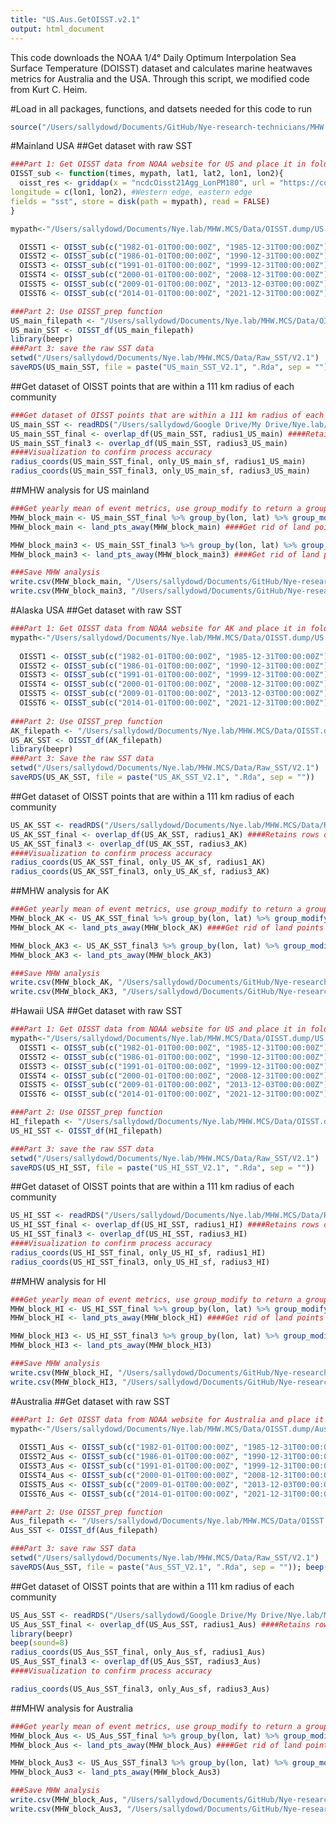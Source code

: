 ```yaml
---
title: "US.Aus.GetOISST.v2.1"
output: html_document
---
```


This code downloads the NOAA 1/4° Daily Optimum Interpolation Sea Surface Temperature (DOISST) dataset and calculates marine heatwaves metrics for Australia and the USA. Through this script, we modified code from Kurt C. Heim. 

#Load in all packages, functions, and datsets needed for this code to run
```r
source("/Users/sallydowd/Documents/GitHub/Nye-research-technicians/MHW.MCS/Code/ToLoad.R")
```

#Mainland USA
##Get dataset with raw SST 
```r
###Part 1: Get OISST data from NOAA website for US and place it in folder 
OISST_sub <- function(times, mypath, lat1, lat2, lon1, lon2){
  oisst_res <- griddap(x = "ncdcOisst21Agg_LonPM180", url = "https://coastwatch.pfeg.noaa.gov/erddap/", time = times, latitude = c(lat1, lat2), #Southern edge, northern edge
longitude = c(lon1, lon2), #Western edge, eastern edge
fields = "sst", store = disk(path = mypath), read = FALSE) 
}

mypath<-"/Users/sallydowd/Documents/Nye.lab/MHW.MCS/Data/OISST.dump/US.mainland/V2.1"

  OISST1 <- OISST_sub(c("1982-01-01T00:00:00Z", "1985-12-31T00:00:00Z"),mypath, 21, 53, -132, -60)
  OISST2 <- OISST_sub(c("1986-01-01T00:00:00Z", "1990-12-31T00:00:00Z"),mypath, 21, 53, -132, -60)
  OISST3 <- OISST_sub(c("1991-01-01T00:00:00Z", "1999-12-31T00:00:00Z"),mypath, 21, 53, -132, -60)
  OISST4 <- OISST_sub(c("2000-01-01T00:00:00Z", "2008-12-31T00:00:00Z"),mypath, 21, 53, -132, -60)
  OISST5 <- OISST_sub(c("2009-01-01T00:00:00Z", "2013-12-03T00:00:00Z"),mypath, 21, 53, -132, -60)
  OISST6 <- OISST_sub(c("2014-01-01T00:00:00Z", "2021-12-31T00:00:00Z"),mypath, 21, 53, -132, -60)

###Part 2: Use OISST_prep function 
US_main_filepath <- "/Users/sallydowd/Documents/Nye.lab/MHW.MCS/Data/OISST.dump/US.mainland/V2.1"
US_main_SST <- OISST_df(US_main_filepath)
library(beepr)
###Part 3: save the raw SST data 
setwd("/Users/sallydowd/Documents/Nye.lab/MHW.MCS/Data/Raw_SST/V2.1")
saveRDS(US_main_SST, file = paste("US_main_SST_V2.1", ".Rda", sep = ""))
```

##Get dataset of OISST points that are within a 111 km radius of each community   
```r
###Get dataset of OISST points that are within a 111 km radius of each community in US
US_main_SST <- readRDS("/Users/sallydowd/Google Drive/My Drive/Nye.lab/MHW.MCS/Data/Raw_SST/V2.1/US_main_SST_V2.1.Rda") 
US_main_SST_final <- overlap_df(US_main_SST, radius1_US_main) ####Retains rows only with lat_lon within radius1
US_main_SST_final3 <- overlap_df(US_main_SST, radius3_US_main)
####Visualization to confirm process accuracy
radius_coords(US_main_SST_final, only_US_main_sf, radius1_US_main)
radius_coords(US_main_SST_final3, only_US_main_sf, radius3_US_main)
```

##MHW analysis for US mainland
```r
###Get yearly mean of event metrics, use group_modify to return a group tibble 
MHW_block_main <- US_main_SST_final %>% group_by(lon, lat) %>% group_modify(~block_only(.x))
MHW_block_main <- land_pts_away(MHW_block_main) ####Get rid of land points

MHW_block_main3 <- US_main_SST_final3 %>% group_by(lon, lat) %>% group_modify(~block_only(.x))
MHW_block_main3 <- land_pts_away(MHW_block_main3) ####Get rid of land points

###Save MHW analysis 
write.csv(MHW_block_main, "/Users/sallydowd/Documents/GitHub/Nye-research-technicians/MHW.MCS/Data/MHW.block.main.V2.1.csv")
write.csv(MHW_block_main3, "/Users/sallydowd/Documents/GitHub/Nye-research-technicians/MHW.MCS/Data/MHW.block.main3.V2.1.csv"); beep(sound= 8)
```

#Alaska USA
##Get dataset with raw SST 
```r
###Part 1: Get OISST data from NOAA website for AK and place it in folder 
mypath<-"/Users/sallydowd/Documents/Nye.lab/MHW.MCS/Data/OISST.dump/US.AK/V2.1"
  
  OISST1 <- OISST_sub(c("1982-01-01T00:00:00Z", "1985-12-31T00:00:00Z"),mypath, 48, 75, -179.875, -120)
  OISST2 <- OISST_sub(c("1986-01-01T00:00:00Z", "1990-12-31T00:00:00Z"),mypath, 48, 75, -179.875, -120)
  OISST3 <- OISST_sub(c("1991-01-01T00:00:00Z", "1999-12-31T00:00:00Z"),mypath, 48, 75, -179.875, -120)
  OISST4 <- OISST_sub(c("2000-01-01T00:00:00Z", "2008-12-31T00:00:00Z"),mypath, 48, 75, -179.875, -120)
  OISST5 <- OISST_sub(c("2009-01-01T00:00:00Z", "2013-12-03T00:00:00Z"),mypath, 48, 75, -179.875, -120)
  OISST6 <- OISST_sub(c("2014-01-01T00:00:00Z", "2021-12-31T00:00:00Z"),mypath, 48, 75, -179.875, -120)
  
###Part 2: Use OISST_prep function 
AK_filepath <- "/Users/sallydowd/Documents/Nye.lab/MHW.MCS/Data/OISST.dump/US.AK/V2.1"
US_AK_SST <- OISST_df(AK_filepath)
library(beepr)
###Part 3: Save the raw SST data 
setwd("/Users/sallydowd/Documents/Nye.lab/MHW.MCS/Data/Raw_SST/V2.1")
saveRDS(US_AK_SST, file = paste("US_AK_SST_V2.1", ".Rda", sep = ""))
```

##Get dataset of OISST points that are within a 111 km radius of each community  
```r
US_AK_SST <- readRDS("/Users/sallydowd/Documents/Nye.lab/MHW.MCS/Data/Raw_SST/V2.1/US_AK_SST_V2.1.Rda") 
US_AK_SST_final <- overlap_df(US_AK_SST, radius1_AK) ####Retains rows only with lat_lon within radius1
US_AK_SST_final3 <- overlap_df(US_AK_SST, radius3_AK)
####Visualization to confirm process accuracy
radius_coords(US_AK_SST_final, only_US_AK_sf, radius1_AK)
radius_coords(US_AK_SST_final3, only_US_AK_sf, radius3_AK)
```

##MHW analysis for AK
```r
###Get yearly mean of event metrics, use group_modify to return a group tibble 
MHW_block_AK <- US_AK_SST_final %>% group_by(lon, lat) %>% group_modify(~block_only(.x))
MHW_block_AK <- land_pts_away(MHW_block_AK) ####Get rid of land points (there wasn't any, this function might not be needed)

MHW_block_AK3 <- US_AK_SST_final3 %>% group_by(lon, lat) %>% group_modify(~block_only(.x))
MHW_block_AK3 <- land_pts_away(MHW_block_AK3)

###Save MHW analysis 
write.csv(MHW_block_AK, "/Users/sallydowd/Documents/GitHub/Nye-research-technicians/MHW.MCS/Data/MHW.block.AK.V2.1.csv")
write.csv(MHW_block_AK3, "/Users/sallydowd/Documents/GitHub/Nye-research-technicians/MHW.MCS/Data/MHW.block.AK3.V2.1.csv"); beep(sound=8)
```

#Hawaii USA
##Get dataset with raw SST 
```r
###Part 1: Get OISST data from NOAA website for US and place it in folder 
mypath<-"/Users/sallydowd/Documents/Nye.lab/MHW.MCS/Data/OISST.dump/US.HI/V2.1"
  OISST1 <- OISST_sub(c("1982-01-01T00:00:00Z", "1985-12-31T00:00:00Z"),mypath, 8, 31, -169, -143)
  OISST2 <- OISST_sub(c("1986-01-01T00:00:00Z", "1990-12-31T00:00:00Z"),mypath, 8, 31, -169, -143)
  OISST3 <- OISST_sub(c("1991-01-01T00:00:00Z", "1999-12-31T00:00:00Z"),mypath, 8, 31, -169, -143)
  OISST4 <- OISST_sub(c("2000-01-01T00:00:00Z", "2008-12-31T00:00:00Z"),mypath, 8, 31, -169, -143)
  OISST5 <- OISST_sub(c("2009-01-01T00:00:00Z", "2013-12-03T00:00:00Z"),mypath, 8, 31, -169, -143)
  OISST6 <- OISST_sub(c("2014-01-01T00:00:00Z", "2021-12-31T00:00:00Z"),mypath, 8, 31, -169, -143)

###Part 2: Use OISST_prep function 
HI_filepath <- "/Users/sallydowd/Documents/Nye.lab/MHW.MCS/Data/OISST.dump/US.HI/V2.1"
US_HI_SST <- OISST_df(HI_filepath)

###Part 3: save the raw SST data 
setwd("/Users/sallydowd/Documents/Nye.lab/MHW.MCS/Data/Raw_SST/V2.1")
saveRDS(US_HI_SST, file = paste("US_HI_SST_V2.1", ".Rda", sep = ""))
```

##Get dataset of OISST points that are within a 111 km radius of each community  
```r
US_HI_SST <- readRDS("/Users/sallydowd/Documents/Nye.lab/MHW.MCS/Data/Raw_SST/V2.1/US_HI_SST_V2.1.Rda") 
US_HI_SST_final <- overlap_df(US_HI_SST, radius1_HI) ####Retains rows only with lat_lon within radius1
US_HI_SST_final3 <- overlap_df(US_HI_SST, radius3_HI)
####Visualization to confirm process accuracy
radius_coords(US_HI_SST_final, only_US_HI_sf, radius1_HI)
radius_coords(US_HI_SST_final3, only_US_HI_sf, radius3_HI)
```

##MHW analysis for HI
```r
###Get yearly mean of event metrics, use group_modify to return a group tibble 
MHW_block_HI <- US_HI_SST_final %>% group_by(lon, lat) %>% group_modify(~block_only(.x))
MHW_block_HI <- land_pts_away(MHW_block_HI) ####Get rid of land points (there wasn't any, this function might not be needed)

MHW_block_HI3 <- US_HI_SST_final3 %>% group_by(lon, lat) %>% group_modify(~block_only(.x))
MHW_block_HI3 <- land_pts_away(MHW_block_HI3)

###Save MHW analysis 
write.csv(MHW_block_HI, "/Users/sallydowd/Documents/GitHub/Nye-research-technicians/MHW.MCS/Data/MHW.block.HI.V2.1.csv")
write.csv(MHW_block_HI3, "/Users/sallydowd/Documents/GitHub/Nye-research-technicians/MHW.MCS/Data/MHW.block.HI3.V2.1.csv")
```

#Australia 
##Get dataset with raw SST 
```r
###Part 1: Get OISST data from NOAA website for Australia and place it in folder 
mypath<-"/Users/sallydowd/Documents/Nye.lab/MHW.MCS/Data/OISST.dump/Aus/V2.1"
  
  OISST1_Aus <- OISST_sub(c("1982-01-01T00:00:00Z", "1985-12-31T00:00:00Z"),mypath, -48, -6, 108, 163)
  OISST2_Aus <- OISST_sub(c("1986-01-01T00:00:00Z", "1990-12-31T00:00:00Z"),mypath, -48, -6, 108, 163)
  OISST3_Aus <- OISST_sub(c("1991-01-01T00:00:00Z", "1999-12-31T00:00:00Z"),mypath, -48, -6, 108, 163)
  OISST4_Aus <- OISST_sub(c("2000-01-01T00:00:00Z", "2008-12-31T00:00:00Z"),mypath, -48, -6, 108, 163)
  OISST5_Aus <- OISST_sub(c("2009-01-01T00:00:00Z", "2013-12-03T00:00:00Z"),mypath, -48, -6, 108, 163)
  OISST6_Aus <- OISST_sub(c("2014-01-01T00:00:00Z", "2021-12-31T00:00:00Z"),mypath, -48, -6, 108, 163)

###Part 2: Use OISST_prep function 
Aus_filepath <- "/Users/sallydowd/Documents/Nye.lab/MHW.MCS/Data/OISST.dump/Aus/V2.1"
Aus_SST <- OISST_df(Aus_filepath)

###Part 3: save raw SST data 
setwd("/Users/sallydowd/Documents/Nye.lab/MHW.MCS/Data/Raw_SST/V2.1")
saveRDS(Aus_SST, file = paste("Aus_SST_V2.1", ".Rda", sep = "")); beep(sound=8)
```

##Get dataset of OISST points that are within a 111 km radius of each community  
```r
US_Aus_SST <- readRDS("/Users/sallydowd/Google Drive/My Drive/Nye.lab/MHW.MCS/Data/Raw_SST/V2.1/Aus_SST_V2.1.Rda") 
US_Aus_SST_final <- overlap_df(US_Aus_SST, radius1_Aus) ####Retains rows only with lat_lon within radius1
library(beepr)
beep(sound=8)
radius_coords(US_Aus_SST_final, only_Aus_sf, radius1_Aus)
US_Aus_SST_final3 <- overlap_df(US_Aus_SST, radius3_Aus)
####Visualization to confirm process accuracy

radius_coords(US_Aus_SST_final3, only_Aus_sf, radius3_Aus)
```

##MHW analysis for Australia
```r
###Get yearly mean of event metrics, use group_modify to return a group tibble 
MHW_block_Aus <- US_Aus_SST_final %>% group_by(lon, lat) %>% group_modify(~block_only(.x))
MHW_block_Aus <- land_pts_away(MHW_block_Aus) ####Get rid of land points

MHW_block_Aus3 <- US_Aus_SST_final3 %>% group_by(lon, lat) %>% group_modify(~block_only(.x))
MHW_block_Aus3 <- land_pts_away(MHW_block_Aus3)

###Save MHW analysis 
write.csv(MHW_block_Aus, "/Users/sallydowd/Documents/GitHub/Nye-research-technicians/MHW.MCS/Data/MHW.block.Aus.V2.1.csv")
write.csv(MHW_block_Aus3, "/Users/sallydowd/Documents/GitHub/Nye-research-technicians/MHW.MCS/Data/MHW.block.Aus3.V2.1.csv")
```

